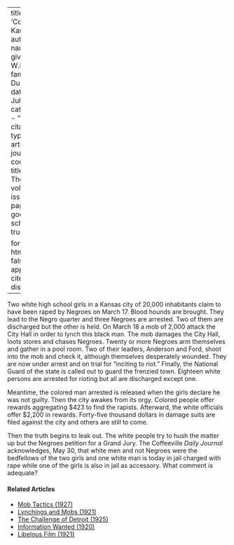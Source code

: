 
---
title: 'Coffeeville, Kanasas'
author:
  - name:
      given: W.E.B.
      family: Du Bois
date: Jul. 1927
categories: 
  - ""
citation: 
  type: article-journal
  container-title: The Crisis
  volume: 34
  issue: 5
  page: 167
google-scholar: true

format:
  html:
    toc: false
    appendix-cite-as: display
---


Two white high school girls in a Kansas city of 20,000 inhabitants claim to have been raped by Negroes on March 17. Blood hounds are brought. They lead to the Negro quarter and three Negroes are arrested. Two of them are discharged but the other is held. On March 18 a mob of 2,000 attack the City Hall in order to lynch this black man. The mob damages the City Hall, loots stores and chases Negroes. Twenty or more Negroes arm themselves and gather in a pool room. Two of their leaders, Anderson and Ford, shoot into the mob and check it, although themselves desperately wounded. They are now under arrest and on trial for "inciting to riot." Finally, the National Guard of the state is called out to guard the frenzied town. Eighteen white persons are arrested for rioting but all are discharged except one.

Meantime, the colored man arrested is released when the girls declare he was not guilty. Then the city awakes from its orgy. Colored people offer rewards aggregating $423 to find the rapists. Afterward, the white officials offer $2,200 in rewards. Forty-five thousand dollars in damage suits are filed against the city and others are still to come.

Then the truth begins to leak out. The white people try to hush the matter up but the Negroes petition for a Grand Jury. The Coffeeville *Daily Journal* acknowledges, May 30, that white men and not Negroes were the bedfellows of the two girls and one white man is today in jail charged with rape while one of the girls is also in jail as accessory. What comment is adequate?

<!-- Similar articles start here -->
<div  class="clear-wrap"></div>

#### Related Articles

* [Mob Tactics (1927)](/Volumes/34/06/mob_tactics.html)
* [Lynchings and Mobs (1921)](/Volumes/22/04/lynchings.html)
* [The Challenge of Detroit (1925)](/Volumes/31/01/challenge_of_detroit.html)
* [Information Wanted (1920)](/Volumes/19/05/information_wanted.html)
* [Libelous Film (1921)](/Volumes/22/03/libelous_film.html)

<!-- Similar articles end here -->